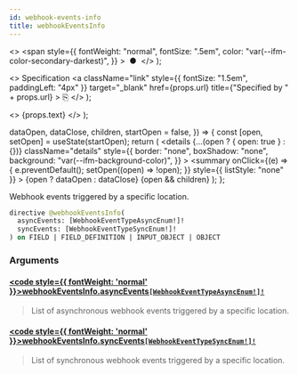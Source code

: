 ```yaml
---
id: webhook-events-info
title: webhookEventsInfo
---
```


  <>
    <span
      style={{
        fontWeight: "normal",
        fontSize: ".5em",
        color: "var(--ifm-color-secondary-darkest)",
      }}
    >
      &nbsp;●&nbsp;
    </span>
  </>
);

  <>
    Specification
    <a
      className="link"
      style={{ fontSize: "1.5em", paddingLeft: "4px" }}
      target="\_blank"
      href={props.url}
      title={"Specified by " + props.url}
    >
      ⎘
    </a>
  </>
);

  <>
    <span className={props.class}>{props.text}</span>
  </>
);


  dataOpen,
  dataClose,
  children,
  startOpen = false,
}) => {
  const [open, setOpen] = useState(startOpen);
  return (
    <details
      {...(open ? { open: true } : {})}
      className="details"
      style={{
        border: "none",
        boxShadow: "none",
        background: "var(--ifm-background-color)",
      }}
    >
      <summary
        onClick={(e) => {
          e.preventDefault();
          setOpen((open) => !open);
        }}
        style={{ listStyle: "none" }}
      >
        {open ? dataOpen : dataClose}
      </summary>
      {open && children}
    </details>
  );
};

Webhook events triggered by a specific location.

```graphql
directive @webhookEventsInfo(
  asyncEvents: [WebhookEventTypeAsyncEnum!]!
  syncEvents: [WebhookEventTypeSyncEnum!]!
) on FIELD | FIELD_DEFINITION | INPUT_OBJECT | OBJECT
```

### Arguments

#### [<code style={{ fontWeight: 'normal' }}>webhookEventsInfo.<b>asyncEvents</b></code>](#)<Bullet />[`[WebhookEventTypeAsyncEnum!]!`](../../../api-reference/webhooks/enums/webhook-event-type-async-enum) <Badge class="badge badge--secondary" text="non-null"/> <Badge class="badge badge--secondary" text="enum"/> <Badge class="badge badge--secondary" text="webhooks"/>

> List of asynchronous webhook events triggered by a specific location.

#### [<code style={{ fontWeight: 'normal' }}>webhookEventsInfo.<b>syncEvents</b></code>](#)<Bullet />[`[WebhookEventTypeSyncEnum!]!`](../../../api-reference/webhooks/enums/webhook-event-type-sync-enum) <Badge class="badge badge--secondary" text="non-null"/> <Badge class="badge badge--secondary" text="enum"/> <Badge class="badge badge--secondary" text="webhooks"/>

> List of synchronous webhook events triggered by a specific location.
